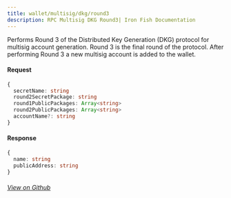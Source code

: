 ```yaml
---
title: wallet/multisig/dkg/round3
description: RPC Multisig DKG Round3| Iron Fish Documentation
---
```


Performs Round 3 of the Distributed Key Generation (DKG) protocol for multisig account generation. Round 3 is the final round of the protocol. After performing Round 3 a new multisig account is added to the wallet.

#### Request

```ts
{
  secretName: string
  round2SecretPackage: string
  round1PublicPackages: Array<string>
  round2PublicPackages: Array<string>
  accountName?: string
}
```

#### Response

```ts
{
  name: string
  publicAddress: string
}
```

###### [View on Github](https://github.com/iron-fish/ironfish/blob/master/ironfish/src/rpc/routes/wallet/multisig/dkg/round3.ts)
